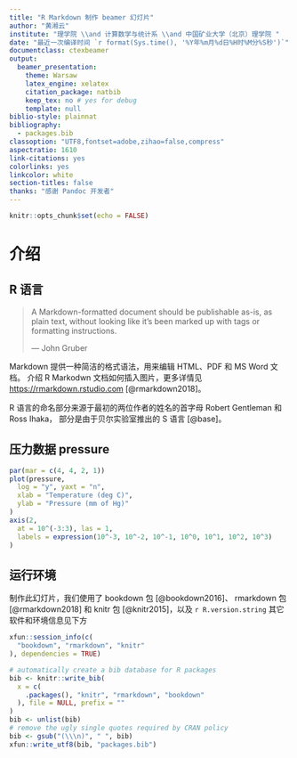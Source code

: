 ```yaml
---
title: "R Markdown 制作 beamer 幻灯片"
author: "黄湘云"
institute: "理学院 \\and 计算数学与统计系 \\and 中国矿业大学（北京）理学院 "
date: "最近一次编译时间 `r format(Sys.time(), '%Y年%m月%d日%H时%M分%S秒')`"
documentclass: ctexbeamer
output: 
  beamer_presentation: 
    theme: Warsaw
    latex_engine: xelatex
    citation_package: natbib
    keep_tex: no # yes for debug
    template: null
biblio-style: plainnat
bibliography: 
  - packages.bib
classoption: "UTF8,fontset=adobe,zihao=false,compress"
aspectratio: 1610
link-citations: yes
colorlinks: yes
linkcolor: white
section-titles: false
thanks: "感谢 Pandoc 开发者"
---
```


```r
knitr::opts_chunk$set(echo = FALSE)
```

# 介绍 {#intro}

## R 语言 {#sec:rlang}

> A Markdown-formatted document should be publishable as-is, as plain text, 
without looking like it’s been marked up with tags or formatting instructions.  
> 
> --- John Gruber


Markdown 提供一种简洁的格式语法，用来编辑 HTML、PDF 和 MS Word 文档。
介绍 R Markodwn 文档如何插入图片，更多详情见 <https://rmarkdown.rstudio.com> [@rmarkdown2018]。

R 语言的命名部分来源于最初的两位作者的姓名的首字母 Robert Gentleman 和 Ross Ihaka，
部分是由于贝尔实验室推出的 S 语言 [@base]。

## 压力数据 pressure {#sec:pressure}


```r
par(mar = c(4, 4, 2, 1))
plot(pressure,
  log = "y", yaxt = "n",
  xlab = "Temperature (deg C)",
  ylab = "Pressure (mm of Hg)"
)
axis(2,
  at = 10^(-3:3), las = 1,
  labels = expression(10^-3, 10^-2, 10^-1, 10^0, 10^1, 10^2, 10^3)
)
```


## 运行环境 {#session-info .allowframebreaks}

制作此幻灯片，我们使用了  bookdown 包 [@bookdown2016]、 rmarkdown 包 [@rmarkdown2018] 和 knitr 包 [@knitr2015]，以及  `r R.version.string` 其它软件和环境信息见下方

```r
xfun::session_info(c(
  "bookdown", "rmarkdown", "knitr"
), dependencies = TRUE)
```

```r
# automatically create a bib database for R packages
bib <- knitr::write_bib(
  x = c(
    .packages(), "knitr", "rmarkdown", "bookdown"
  ), file = NULL, prefix = ""
)
bib <- unlist(bib)
# remove the ugly single quotes required by CRAN policy
bib <- gsub("(\\\n)", " ", bib)
xfun::write_utf8(bib, "packages.bib")
```



